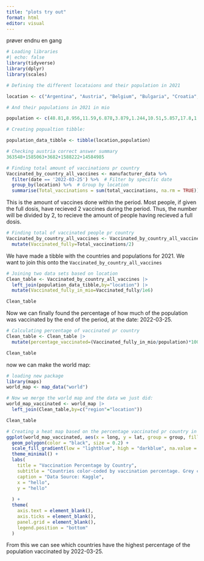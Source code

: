 ```yaml
---
title: "plots try out"
format: html
editor: visual
---
```


prøver endnu en gang

```r

# Loading libraries
#| echo: false
library(tidyverse)
library(dplyr)
library(scales)

# Defining the different locataions and their population in 2021

location <- c("Argentina", "Austria", "Belgium", "Bulgaria", "Croatia","Cyprus", "Czechia", "Denmark", "Ecuador", "Estonia", "Finland", "France", "Germany", "Hong Kong","Hungary","Iceland","Ireland","Italy","Japan","Latvia","Liechtenstein","Lithuania","Luxembourg","Malta","Nepal","Netherlands","Norway","Peru","Poland","Portugal","Romania","Slovakia","Slovenia","South Africa","South Korea","Spain","Sweden","Switzerland","Ukraine", "United States", "Uruguay", "European Union")

# And their populations in 2021 in mio

population <- c(48.81,8.956,11.59,6.878,3.879,1.244,10.51,5.857,17.8,1.331,5.541,67.76,83.2,7.413,9.71,0.372520,5.033,59.13,125.7,1.884,0.039039,2.801,0.640064,0.518536,30.03,17.53,5.408,33.72,37.75,10.36,19.12,5.447,2.108,59.39,51.77,47.42,10.42,8.705,43.85,332,3.426,446.9)

# Creating popualtion tibble: 

population_data_tibble <- tibble(location,population)
```

```r
# Checking austria correct answer summary
363548+1585063+3682+1588222+14584985
```

```r
# Finding total amount of vaccinations pr country
Vaccinated_by_country_all_vaccines <- manufacturer_data %>%
  filter(date == '2022-03-25') %>%  # Filter by specific date
  group_by(location) %>%  # Group by location
  summarise(Total_vaccinations = sum(total_vaccinations, na.rm = TRUE))  # Summarize total vaccinations
```

This is the amount of vaccines done within the period. Most people, if given the full dosis, have recieved 2 vaccines during the period. Thus, the number will be divided by 2, to recieve the amount of people having recieved a full dosis.

```r
# Finding total of vaccinated people pr country
Vaccinated_by_country_all_vaccines <- Vaccinated_by_country_all_vaccines |> 
  mutate(Vaccinated_fully=Total_vaccinations/2)
```

We have made a tibble with the countries and populations for 2021. We want to join this onto the `Vaccinated_by_country_all_vaccines`

```r
# Joining two data sets based on location
Clean_table <- Vaccinated_by_country_all_vaccines |> 
  left_join(population_data_tibble,by="location") |> 
  mutate(Vaccinated_fully_in_mio=Vaccinated_fully/1e6)

Clean_table
```

Now we can finally found the percentage of how much of the population was vaccinated by the end of the period, at the date: 2022-03-25.

```r
# Calculating percentage of vaccinated pr country
Clean_table <- Clean_table |> 
  mutate(percentage_vaccinated=(Vaccinated_fully_in_mio/population)*100)

Clean_table
```

now we can make the world map:

```r
# loading new package 
library(maps)
world_map <- map_data("world")

# Now we merge the world map and the data we just did: 
world_map_vaccinated <- world_map |> 
  left_join(Clean_table,by=c("region"="location"))

Clean_table

```

```r
# Creating a heat map based on the percentage vaccinated pr country in the data set
ggplot(world_map_vaccinated, aes(x = long, y = lat, group = group, fill = percentage_vaccinated)) +
  geom_polygon(color = "black", size = 0.2) +
  scale_fill_gradient(low = "lightblue", high = "darkblue", na.value = "grey50", name = "Vaccination %") +
  theme_minimal() +
  labs(
    title = "Vaccination Percentage by Country",
    subtitle = "Countries color-coded by vaccination percentage. Grey countries not included.",
    caption = "Data Source: Kaggle",
    x = "hello",
    y = "hello"
    
  ) +
  theme(
    axis.text = element_blank(),
    axis.ticks = element_blank(),
    panel.grid = element_blank(),
    legend.position = "bottom"
  )
```

From this we can see which countries have the highest percentage of the population vaccinated by 2022-03-25.
